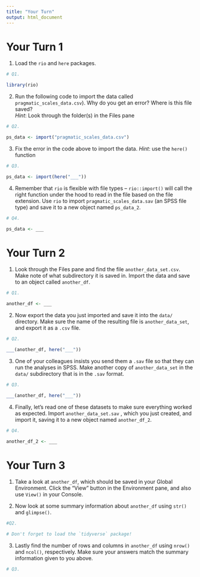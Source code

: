 ```yaml
---
title: "Your Turn"
output: html_document
---
```



# Your Turn 1

1. Load the `rio` and `here` packages.

```r
# Q1.

library(rio)
```


2.  Run the following code to import the data called `pragmatic_scales_data.csv`). Why do you get an error? Where is this file saved?    
*Hint*: Look through the folder(s) in the Files pane

```r
# Q2. 

ps_data <- import("pragmatic_scales_data.csv")
```


3. Fix the error in the code above to import the data. 
*Hint*: use the `here()` function

```r
# Q3.

ps_data <- import(here("___"))
```



4. Remember that `rio` is flexible with file types -- `rio::import()` will call the right function under the hood to read in the file based on the file extension. Use `rio` to import `pragmatic_scales_data.sav` (an SPSS file type) and save it to a new object named `ps_data_2`.


```r
# Q4. 

ps_data <- ___
```


# Your Turn 2 

1. Look through the Files pane and find the file `another_data_set.csv`. Make note of what subdirectory it is saved in. Import the data and save to an object called `another_df`.

```r
# Q1. 

another_df <- ___
```


2. Now export the data you just imported and save it into the `data/` directory. Make sure the name of the resulting file is `another_data_set`, and export it as a `.csv` file.


```r
# Q2. 

___(another_df, here("___"))
```


3. One of your colleagues insists you send them a `.sav` file so that they can run the analyses in SPSS. Make another copy of `another_data_set` in the `data/` subdirectory that is in the `.sav` format. 


```r
# Q3.

___(another_df, here("___"))
```



4. Finally, let's read one of these datasets to make sure everything worked as expected. Import `another_data_set.sav` , which you just created, and import it, saving it to a new object named `another_df_2`.

```r
# Q4. 

another_df_2 <- ___
```


# Your Turn 3 

1. Take a look at `another_df`, which should be saved in your Global Environment. Click the "View" button in the Environment pane, and also use `View()` in your Console. 


2. Now look at some summary information about `another_df` using `str()` and `glimpse()`. 

```r
#Q2. 

# Don't forget to load the `tidyverse` package! 

```


3. Lastly find the number of rows and columns in `another_df` using `nrow()` and `ncol()`, respectively. Make sure your answers match the summary information given to you above. 

```r
# Q3. 

```




